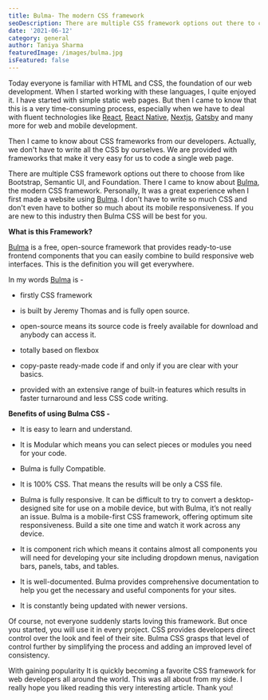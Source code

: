 ```yaml
---
title: Bulma- The modern CSS framework
seoDescription: There are multiple CSS framework options out there to choose from like Bootstrap, Semantic UI, and Foundation.
date: '2021-06-12'
category: general
author: Taniya Sharma
featuredImage: /images/bulma.jpg
isFeatured: false
---
```


Today everyone is familiar with HTML and CSS, the foundation of our web development. When I started working with these languages, I quite enjoyed it. I have started with simple static web pages. But then I came to know that this is a very time-consuming process, especially when we have to deal with fluent technologies like [React](https://reactjs.org/), [React Native](https://reactnative.dev/), [Nextjs](https://nextjs.org/), [Gatsby](https://www.gatsbyjs.com/) and many more for web and mobile development.

Then I came to know about CSS frameworks from our developers. Actually, we don't have to write all the CSS by ourselves. We are provided with frameworks that make it very easy for us to code a single web page.

There are multiple CSS framework options out there to choose from like Bootstrap, Semantic UI, and Foundation.
There I came to know about [Bulma](https://bulma.io/), the modern CSS framework.
Personally, It was a great experience when I first made a website using [Bulma](https://bulma.io/). I don't have to write so much CSS and don't even have to bother so much about its mobile responsiveness.
If you are new to this industry then Bulma CSS will be best for you.

**What is this Framework?**

[Bulma](https://bulma.io/) is a free, open-source framework that provides ready-to-use frontend components that you can easily combine to build responsive web interfaces.
This is the definition you will get everywhere.

In my words [Bulma](https://bulma.io/) is -

- firstly CSS framework

- is built by Jeremy Thomas and is fully open source.

- open-source means its source code is freely available for download and anybody can access it.

- totally based on flexbox

- copy-paste ready-made code if and only if you are clear with your basics.

- provided with an extensive range of built-in features which results in faster turnaround and less CSS code writing.

**Benefits of using Bulma CSS -**

- It is easy to learn and understand.

- It is Modular which means you can select pieces or modules you need for your code.

- Bulma is fully Compatible.

- It is 100% CSS. That means the results will be only a CSS file.

- Bulma is fully responsive.
  It can be difficult to try to convert a desktop-designed site for use on a mobile device, but with Bulma, it’s not really an issue. Bulma is a mobile-first CSS framework, offering optimum site responsiveness. Build a site one time and watch it work across any device.

- It is component rich which means it contains almost all components you will need for developing your site including dropdown menus, navigation bars, panels, tabs, and tables.

- It is well-documented. Bulma provides comprehensive documentation to help you get the necessary and useful components for your sites.

- It is constantly being updated with newer versions.

Of course, not everyone suddenly starts loving this framework. But once you started, you will use it in every project. CSS provides developers direct control over the look and feel of their site. Bulma CSS grasps that level of control further by simplifying the process and adding an improved level of consistency.

With gaining popularity It is quickly becoming a favorite CSS framework for web developers all around the world.
This was all about from my side.
I really hope you liked reading this very interesting article.
Thank you!
